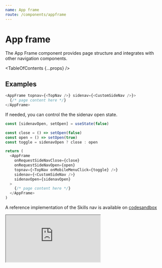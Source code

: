 ```yaml
---
name: App frame
route: /components/appframe
---
```


# App frame

<Intro>
  The App Frame component provides page structure and integrates with other
  navigation components.
</Intro>

<TableOfContents {...props} />

## Examples

```typescript noRender
<AppFrame topnav={<TopNav />} sidenav={<CustomSideNav />}>
  {/* page content here */}
</AppFrame>
```

If needed, you can control the the sidenav open state.

```typescript noRender
const [sidenavOpen, setOpen] = useState(false)

const close = () => setOpen(false)
const open = () => setOpen(true)
const toggle = sidenavOpen ? close : open

return (
  <AppFrame
    onRequestSideNavClose={close}
    onRequestSideNavOpen={open}
    topnav={<TopNav onMobileMenuClick={toggle} />}
    sidenav={<CustomSideNav />}
    sidenavOpen={sidenavOpen}
  >
    {/* page content here */}
  </AppFrame>
)
```

A reference implementation of the Skills nav is available on [codesandbox](https://codesandbox.io/s/crazy-carson-pe50v?fontsize=14&hidenavigation=1&theme=dark&view=preview)

<iframe
  src="https://codesandbox.io/embed/crazy-carson-pe50v?fontsize=14&hidenavigation=1&theme=dark&view=preview"
  style={{
    width: '100%',
    height: 500,
    border: 0,
    borderRadius: 4,
    overflow: 'hidden'
  }}
  title="psds-skills-nav-example"
  allow="accelerometer; ambient-light-sensor; camera; encrypted-media; geolocation; gyroscope; hid; microphone; midi; payment; usb; vr; xr-spatial-tracking"
  sandbox="allow-forms allow-modals allow-popups allow-presentation allow-same-origin allow-scripts"
/>

## Usage & types

<Usage
  install="npm install @pluralsight/ps-design-system-appframe"
  import="import AppFrame from '@pluralsight/ps-design-system-appframe'"
  packageName="appframe"
/>

<TypesTable>
  <TypesProp name="children" type="React.ReactNode" />
  <TypesProp
    name="onRequestSideNavClose"
    type="Event => void"
    desc="callback triggered when the sidenav should be closed. Use if controlling the open state"
  />
  <TypesProp
    name="onRequestSideNavOpen"
    type="Event => void"
    desc="callback triggered when the sidenav should be opened. Use if controlling the open state"
  />
  <TypesProp
    name="sidenav"
    type="React.ReactNode | ({ visible }) => React.ReactNode"
    desc="area to display secondary navigation"
  />
  <TypesProp
    name="sidenavOpen"
    type="boolean"
    desc="control if the sidenav container is opened"
  />
  <TypesProp
    name="topnav"
    type="React.ReactNode | ({ closeSidenav, openSidenav, sidenavOpen }) => React.ReactNode"
    desc="area to display primary navigation - such as a NavBar"
  />
</TypesTable>
